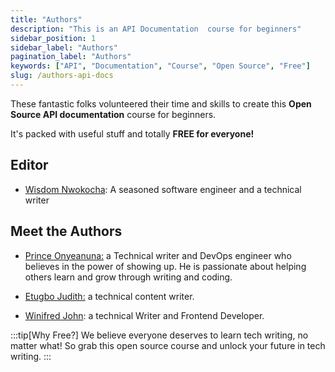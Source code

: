 ```yaml
---
title: "Authors"
description: "This is an API Documentation  course for beginners"
sidebar_position: 1
sidebar_label: "Authors"
pagination_label: "Authors"
keywords: ["API", "Documentation", "Course", "Open Source", "Free"]
slug: /authors-api-docs
---
```


These fantastic folks volunteered their time and skills to create this **Open Source API documentation** course for beginners.

It's packed with useful stuff and totally **FREE for everyone!**

## Editor

- [Wisdom Nwokocha](https://www.linkedin.com/in/joklinztech): A seasoned software engineer and a technical writer

## Meet the Authors

- [Prince Onyeanuna:](https://www.linkedin.com/in/prince-onyeanuna-607352246/) a Technical writer and DevOps engineer who believes in the power of showing up. He is passionate about helping others learn and grow through writing and coding.

- [Etugbo Judith:](https://www.linkedin.com/in/etugbo-judith-984545236) a technical content writer.

- [Winifred John](https://www.linkedin.com/in/john-chidera-584731205): a technical Writer and Frontend Developer.

:::tip[Why Free?]
We believe everyone deserves to learn tech writing, no matter what! So grab this open source course and unlock your future in tech writing.
:::
